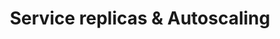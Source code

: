 ---
title: Service replicas & Autoscaling
description: 'Overview of nhost extend.'
icon: object-ungroup
---